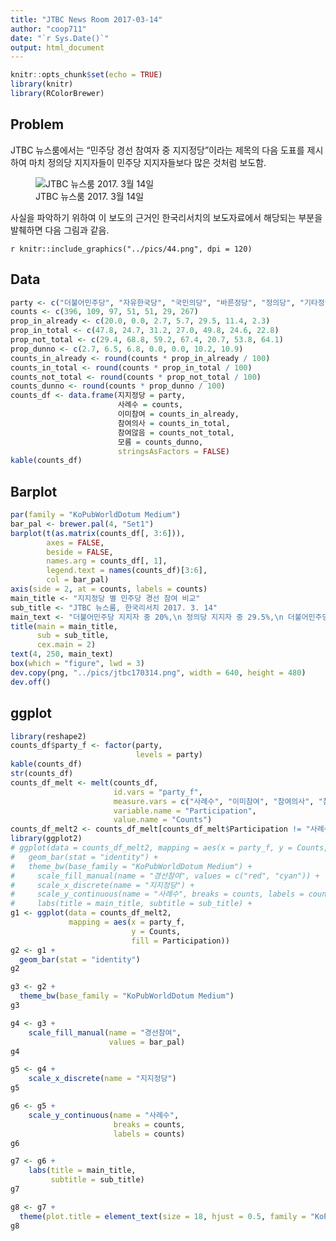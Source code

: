 ```yaml
---
title: "JTBC News Room 2017-03-14"
author: "coop711"
date: "`r Sys.Date()`"
output: html_document
---
```


```r
knitr::opts_chunk$set(echo = TRUE)
library(knitr)
library(RColorBrewer)
```

## Problem

JTBC 뉴스룸에서는 "민주당 경선 참여자 중 지지정당"이라는 제목의 다음 도표를 제시하여 마치 정의당 지지자들이 민주당 지지자들보다 많은 것처럼 보도함. 

![JTBC 뉴스룸  2017. 3월 14일](../pics/poll_20170314_JTBC.jpg)

<P style = "page-break-before:always">

사실을 파악하기 위하여 이 보도의 근거인 한국리서치의 보도자료에서 해당되는 부분을 발췌하면 다음 그림과 같음.

`r knitr::include_graphics("../pics/44.png", dpi = 120)`

<!--
![한국리서치  2017. 3월 14일](../pics/44.png)
-->

<P style = "page-break-before:always">

## Data

```r
party <- c("더불어민주당", "자유한국당", "국민의당", "바른정당", "정의당", "기타정당", "없음/모름/무응답")
counts <- c(396, 109, 97, 51, 51, 29, 267)
prop_in_already <- c(20.0, 0.0, 2.7, 5.7, 29.5, 11.4, 2.3)
prop_in_total <- c(47.8, 24.7, 31.2, 27.0, 49.8, 24.6, 22.8)
prop_not_total <- c(29.4, 68.8, 59.2, 67.4, 20.7, 53.8, 64.1)
prop_dunno <- c(2.7, 6.5, 6.8, 0.0, 0.0, 10.2, 10.9)
counts_in_already <- round(counts * prop_in_already / 100)
counts_in_total <- round(counts * prop_in_total / 100)
counts_not_total <- round(counts * prop_not_total / 100)
counts_dunno <- round(counts * prop_dunno / 100)
counts_df <- data.frame(지지정당 = party, 
                        사례수 = counts, 
                        이미참여 = counts_in_already,
                        참여의사 = counts_in_total,
                        참여않음 = counts_not_total,
                        모름 = counts_dunno,
                        stringsAsFactors = FALSE)
kable(counts_df)
```

<P style = "page-break-before:always">

## Barplot

```r
par(family = "KoPubWorldDotum Medium")
bar_pal <- brewer.pal(4, "Set1")
barplot(t(as.matrix(counts_df[, 3:6])), 
        axes = FALSE, 
        beside = FALSE, 
        names.arg = counts_df[, 1], 
        legend.text = names(counts_df)[3:6], 
        col = bar_pal)
axis(side = 2, at = counts, labels = counts)
main_title <- "지지정당 별 민주당 경선 참여 비교"
sub_title <- "JTBC 뉴스룸, 한국리서치 2017. 3. 14"
main_text <- "더불어민주당 지지자 중 20%,\n 정의당 지지자 중 29.5%,\n 더불어민주당 경선 이미 참여"
title(main = main_title, 
      sub = sub_title, 
      cex.main = 2)
text(4, 250, main_text)
box(which = "figure", lwd = 3)
dev.copy(png, "../pics/jtbc170314.png", width = 640, height = 480)
dev.off()
```

<P style = "page-break-before:always">

## ggplot

```r
library(reshape2)
counts_df$party_f <- factor(party, 
                            levels = party)
kable(counts_df)
str(counts_df)
counts_df_melt <- melt(counts_df, 
                       id.vars = "party_f", 
                       measure.vars = c("사례수", "이미참여", "참여의사", "참여않음", "모름"), 
                       variable.name = "Participation", 
                       value.name = "Counts")
counts_df_melt2 <- counts_df_melt[counts_df_melt$Participation != "사례수", ]
library(ggplot2)
# ggplot(data = counts_df_melt2, mapping = aes(x = party_f, y = Counts, fill = Participation)) +
#   geom_bar(stat = "identity") + 
#   theme_bw(base_family = "KoPubWorldDotum Medium") +
#     scale_fill_manual(name = "경선참여", values = c("red", "cyan")) +
#     scale_x_discrete(name = "지지정당") +
#     scale_y_continuous(name = "사례수", breaks = counts, labels = counts) +
#     labs(title = main_title, subtitle = sub_title) +
g1 <- ggplot(data = counts_df_melt2, 
             mapping = aes(x = party_f, 
                           y = Counts, 
                           fill = Participation)) 
g2 <- g1 + 
  geom_bar(stat = "identity") 
g2
```

<P style = "page-break-before:always">

```r
g3 <- g2 +
  theme_bw(base_family = "KoPubWorldDotum Medium")
g3
```

<P style = "page-break-before:always">

```r
g4 <- g3 + 
    scale_fill_manual(name = "경선참여", 
                      values = bar_pal)
g4
```

<P style = "page-break-before:always">

```r
g5 <- g4 + 
    scale_x_discrete(name = "지지정당")
g5
```

<P style = "page-break-before:always">

```r
g6 <- g5 +
    scale_y_continuous(name = "사례수", 
                       breaks = counts, 
                       labels = counts)
g6
```

<P style = "page-break-before:always">

```r
g7 <- g6 +
    labs(title = main_title, 
         subtitle = sub_title)
g7
```

<P style = "page-break-before:always">

```r
g8 <- g7 +
  theme(plot.title = element_text(size = 18, hjust = 0.5, family = "KoPubWorldDotum Bold"))
g8
```